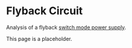 # Flyback Circuit

Analysis of a flyback [switch mode power supply](https://en.wikipedia.org/wiki/Switched-mode_power_supply).

This page is a placeholder.

<!--
See fig 6e for circuit.
https://www.analog.com/media/en/technical-documentation/data-sheets/3872fc.pdf

Also

https://www.ti.com/lit/ug/slvu002b/slvu002b.pdf?ts=1753207143184

https://www.ti.com/lit/ds/symlink/tl5001.pdf?HQS=dis-dk-null-digikeymode-dsf-pf-null-wwe&ts=1753198521505&ref_url=https%253A%252F%252Fwww.ti.com%252Fgeneral%252Fdocs%252Fsuppproductinfo.tsp%253FdistId%253D10%2526gotoUrl%253Dhttps%253A%252F%252Fwww.ti.com%252Flit%252Fgpn%252Ftl5001

-->
